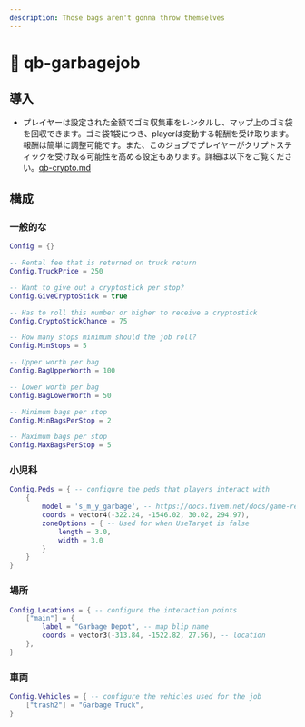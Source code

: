 ```yaml
---
description: Those bags aren't gonna throw themselves
---
```


# 🚛 qb-garbagejob

## 導入

* プレイヤーは設定された金額でゴミ収集車をレンタルし、マップ上のゴミ袋を回収できます。ゴミ袋1袋につき、playerは変動する報酬を受け取ります。報酬は簡単に調整可能です。また、このジョブでプレイヤーがクリプトスティックを受け取る可能性を高める設定もあります。詳細は以下をご覧ください。[qb-crypto.md](qb-crypto.md "mention")

## 構成

### 一般的な

```lua
Config = {}

-- Rental fee that is returned on truck return
Config.TruckPrice = 250

-- Want to give out a cryptostick per stop?
Config.GiveCryptoStick = true

-- Has to roll this number or higher to receive a cryptostick
Config.CryptoStickChance = 75

-- How many stops minimum should the job roll?
Config.MinStops = 5

-- Upper worth per bag
Config.BagUpperWorth = 100

-- Lower worth per bag
Config.BagLowerWorth = 50

-- Minimum bags per stop
Config.MinBagsPerStop = 2

-- Maximum bags per stop
Config.MaxBagsPerStop = 5
```

### 小児科

```lua
Config.Peds = { -- configure the peds that players interact with
    {
        model = 's_m_y_garbage', -- https://docs.fivem.net/docs/game-references/ped-models/
        coords = vector4(-322.24, -1546.02, 30.02, 294.97),
        zoneOptions = { -- Used for when UseTarget is false
            length = 3.0,
            width = 3.0
        }
    }
}
```

### 場所

```lua
Config.Locations = { -- configure the interaction points
    ["main"] = {
        label = "Garbage Depot", -- map blip name
        coords = vector3(-313.84, -1522.82, 27.56), -- location
    },
}
```

### 車両

```lua
Config.Vehicles = { -- configure the vehicles used for the job
    ["trash2"] = "Garbage Truck",
}
```
